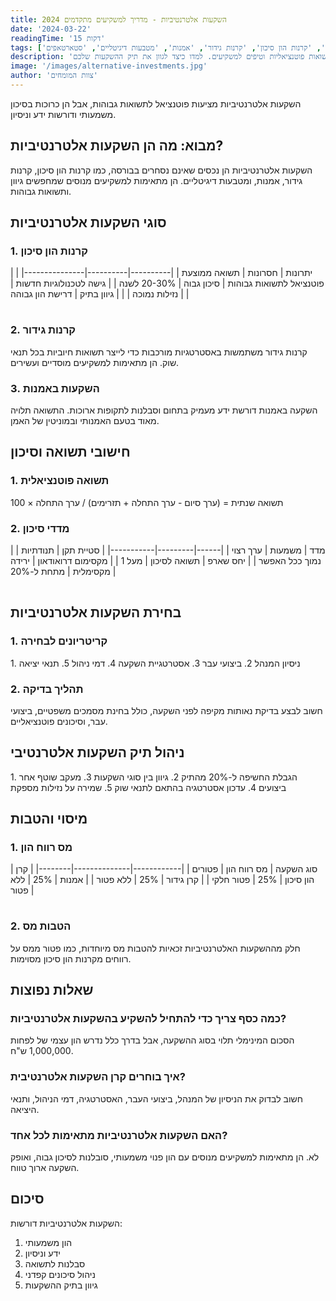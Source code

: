 ```yaml
---
title: השקעות אלטרנטיביות - מדריך למשקיעים מתקדמים 2024
date: '2024-03-22'
readingTime: '15 דקות'
tags: ['השקעות אלטרנטיביות', 'קרנות הון סיכון', 'קרנות גידור', 'אמנות', 'מטבעות דיגיטליים', 'סטארטאפים']
description: 'מדריך מקיף להשקעות אלטרנטיביות - כולל סוגי השקעות, סיכונים, תשואות פוטנציאליות וטיפים למשקיעים. למדו כיצד לגוון את תיק ההשקעות שלכם.'
image: '/images/alternative-investments.jpg'
author: 'צוות המומחים'
---
```



<Callout>
השקעות אלטרנטיביות מציעות פוטנציאל לתשואות גבוהות, אבל הן כרוכות בסיכון משמעותי ודורשות ידע וניסיון.
</Callout>

## מבוא: מה הן השקעות אלטרנטיביות?

<InfoBox>
השקעות אלטרנטיביות הן נכסים שאינם נסחרים בבורסה, כמו קרנות הון סיכון, קרנות גידור, אמנות, ומטבעות דיגיטליים. הן מתאימות למשקיעים מנוסים שמחפשים גיוון ותשואות גבוהות.
</InfoBox>

## סוגי השקעות אלטרנטיביות

### 1. קרנות הון סיכון
<Table>
| יתרונות | חסרונות | תשואה ממוצעת |
|----------|----------|---------------|
| פוטנציאל לתשואות גבוהות | סיכון גבוה | 20-30% לשנה |
| גישה לטכנולוגיות חדשות | נזילות נמוכה | |
| גיוון בתיק | דרישת הון גבוהה | |
</Table>

### 2. קרנות גידור
<InfoBox>
קרנות גידור משתמשות באסטרטגיות מורכבות כדי לייצר תשואות חיוביות בכל תנאי שוק. הן מתאימות למשקיעים מוסדיים ועשירים.
</InfoBox>

### 3. השקעות באמנות
<WarningBox>
השקעה באמנות דורשת ידע מעמיק בתחום וסבלנות לתקופות ארוכות. התשואה תלויה מאוד בטעם האמנותי ובמוניטין של האמן.
</WarningBox>

## חישובי תשואה וסיכון

### 1. תשואה פוטנציאלית
<TipBox>
תשואה שנתית = (ערך סיום - ערך התחלה + תזרימים) / ערך התחלה × 100
</TipBox>

### 2. מדדי סיכון
<Table>
| מדד | משמעות | ערך רצוי |
|------|---------|-----------|
| סטיית תקן | תנודתיות | נמוך ככל האפשר |
| יחס שארפ | תשואה לסיכון | מעל 1 |
| מקסימום דרואודאון | ירידה מקסימלית | מתחת ל-20% |
</Table>

## בחירת השקעות אלטרנטיביות

### 1. קריטריונים לבחירה
<InfoBox>
1. ניסיון המנהל
2. ביצועי עבר
3. אסטרטגיית השקעה
4. דמי ניהול
5. תנאי יציאה
</InfoBox>

### 2. תהליך בדיקה
<WarningBox>
חשוב לבצע בדיקת נאותות מקיפה לפני השקעה, כולל בחינת מסמכים משפטיים, ביצועי עבר, וסיכונים פוטנציאליים.
</WarningBox>

## ניהול תיק השקעות אלטרנטיבי

<TipBox>
1. הגבלת החשיפה ל-20% מהתיק
2. גיוון בין סוגי השקעות
3. מעקב שוטף אחר ביצועים
4. עדכון אסטרטגיה בהתאם לתנאי שוק
5. שמירה על נזילות מספקת
</TipBox>

## מיסוי והטבות

### 1. מס רווח הון
<Table>
| סוג השקעה | מס רווח הון | פטורים |
|------------|--------------|--------|
| קרן הון סיכון | 25% | פטור חלקי |
| קרן גידור | 25% | ללא פטור |
| אמנות | 25% | ללא פטור |
</Table>

### 2. הטבות מס
<InfoBox>
חלק מההשקעות האלטרנטיביות זכאיות להטבות מס מיוחדות, כמו פטור ממס על רווחים מקרנות הון סיכון מסוימות.
</InfoBox>

## שאלות נפוצות

### כמה כסף צריך כדי להתחיל להשקיע בהשקעות אלטרנטיביות?
הסכום המינימלי תלוי בסוג ההשקעה, אבל בדרך כלל נדרש הון עצמי של לפחות 1,000,000 ש"ח.

### איך בוחרים קרן השקעות אלטרנטיבית?
חשוב לבדוק את הניסיון של המנהל, ביצועי העבר, האסטרטגיה, דמי הניהול, ותנאי היציאה.

### האם השקעות אלטרנטיביות מתאימות לכל אחד?
לא. הן מתאימות למשקיעים מנוסים עם הון פנוי משמעותי, סובלנות לסיכון גבוה, ואופק השקעה ארוך טווח.

## סיכום

השקעות אלטרנטיביות דורשות:
1. הון משמעותי
2. ידע וניסיון
3. סבלנות לתשואה
4. ניהול סיכונים קפדני
5. גיוון בתיק ההשקעות 